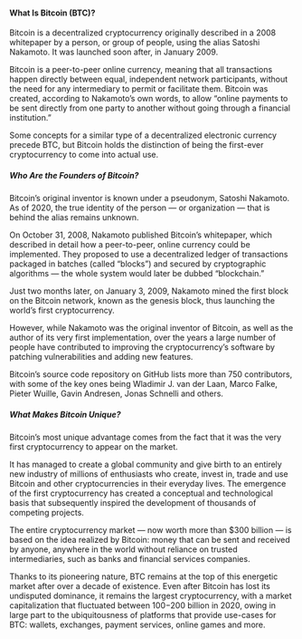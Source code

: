 #### What Is Bitcoin (BTC)?

Bitcoin is a decentralized cryptocurrency originally described in a 2008 whitepaper by a person, or group of people, using the alias Satoshi Nakamoto. It was launched soon after, in January 2009.

Bitcoin is a peer-to-peer online currency, meaning that all transactions happen directly between equal, independent network participants, without the need for any intermediary to permit or facilitate them. Bitcoin was created, according to Nakamoto’s own words, to allow “online payments to be sent directly from one party to another without going through a financial institution.”

Some concepts for a similar type of a decentralized electronic currency precede BTC, but Bitcoin holds the distinction of being the first-ever cryptocurrency to come into actual use.

##### Who Are the Founders of Bitcoin?

Bitcoin’s original inventor is known under a pseudonym, Satoshi Nakamoto. As of 2020, the true identity of the person — or organization — that is behind the alias remains unknown.

On October 31, 2008, Nakamoto published Bitcoin’s whitepaper, which described in detail how a peer-to-peer, online currency could be implemented. They proposed to use a decentralized ledger of transactions packaged in batches (called “blocks”) and secured by cryptographic algorithms — the whole system would later be dubbed “blockchain.”

Just two months later, on January 3, 2009, Nakamoto mined the first block on the Bitcoin network, known as the genesis block, thus launching the world’s first cryptocurrency.

However, while Nakamoto was the original inventor of Bitcoin, as well as the author of its very first implementation, over the years a large number of people have contributed to improving the cryptocurrency’s software by patching vulnerabilities and adding new features.

Bitcoin’s source code repository on GitHub lists more than 750 contributors, with some of the key ones being Wladimir J. van der Laan, Marco Falke, Pieter Wuille, Gavin Andresen, Jonas Schnelli and others.

##### What Makes Bitcoin Unique?

Bitcoin’s most unique advantage comes from the fact that it was the very first cryptocurrency to appear on the market.

It has managed to create a global community and give birth to an entirely new industry of millions of enthusiasts who create, invest in, trade and use Bitcoin and other cryptocurrencies in their everyday lives. The emergence of the first cryptocurrency has created a conceptual and technological basis that subsequently inspired the development of thousands of competing projects.

The entire cryptocurrency market — now worth more than $300 billion — is based on the idea realized by Bitcoin: money that can be sent and received by anyone, anywhere in the world without reliance on trusted intermediaries, such as banks and financial services companies.

Thanks to its pioneering nature, BTC remains at the top of this energetic market after over a decade of existence. Even after Bitcoin has lost its undisputed dominance, it remains the largest cryptocurrency, with a market capitalization that fluctuated between $100-$200 billion in 2020, owing in large part to the ubiquitousness of platforms that provide use-cases for BTC: wallets, exchanges, payment services, online games and more.
